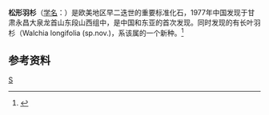 {{Speciesbox
| taxon = Walchia Piniformls
| authority = (Schlotheim) Sternberg
| extinct = yes
}}
'''松形羽杉'''（[[学名|学名]]：{{lang|la|''Walchia Piniformls''}}）是欧美地区早二迭世的重要标准化石，1977年中国发现于甘肃永昌大泉龙首山东段山西组中，是中国和东亚的首次发现。同时发现的有长叶羽杉（Walchia longifolia (sp.nov.)，系该属的一个新种。<ref>{{cite journal |author1=刘洪筹,沈光隆 |title=松形羽杉Walchia Piniformis在我国的首次发现 |journal=《兰州大学学报》 |date=1978年 |issue=第02期}}</ref>

==参考资料==
{{reflist}}
{{Taxonbar}}
[[Category:羽杉属|S]]